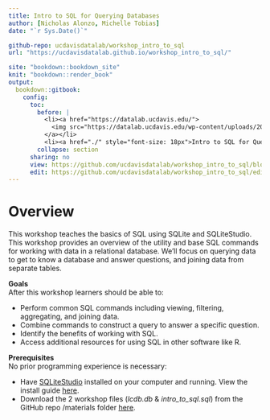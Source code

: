 ```yaml
---
title: Intro to SQL for Querying Databases
author: [Nicholas Alonzo, Michelle Tobias]
date: "`r Sys.Date()`"

github-repo: ucdavisdatalab/workshop_intro_to_sql
url: "https://ucdavisdatalab.github.io/workshop_intro_to_sql/"

site: "bookdown::bookdown_site"
knit: "bookdown::render_book"
output:
  bookdown::gitbook:
    config:
      toc:
        before: |
          <li><a href="https://datalab.ucdavis.edu/">
            <img src="https://datalab.ucdavis.edu/wp-content/uploads/2019/07/datalab-logo-full-color-rgb-1.png" style="height: 100%; width: 100%; object-fit: contain" />
          </a></li>
          <li><a href="./" style="font-size: 18px">Intro to SQL for Querying Databases</a></li>
        collapse: section
      sharing: no
      view: https://github.com/ucdavisdatalab/workshop_intro_to_sql/blob/master/%s
      edit: https://github.com/ucdavisdatalab/workshop_intro_to_sql/edit/master/%s
---
```


# Overview {-}

This workshop teaches the basics of SQL using SQLite and SQLiteStudio. This workshop provides an overview of the utility and base SQL commands for working with data in a relational database. We’ll focus on querying data to get to know a database and answer questions, and joining data from separate tables.

__Goals__  
After this workshop learners should be able to:

- Perform common SQL commands including viewing, filtering, aggregating, and joining data.
- Combine commands to construct a query to answer a specific question.
- Identify the benefits of working with SQL.
- Access additional resources for using SQL in other software like R.

__Prerequisites__  
No prior programming experience is necessary: 

- Have [SQLiteStudio](https://sqlitestudio.pl/) installed on your computer and running. View the install guide [here](https://ucdavisdatalab.github.io/install_guides/sql-and-database-tools.html#sqlitestudio).
- Download the 2 workshop files (*lcdb.db* & *intro_to_sql.sql*) from the GitHub repo /materials folder [here]().